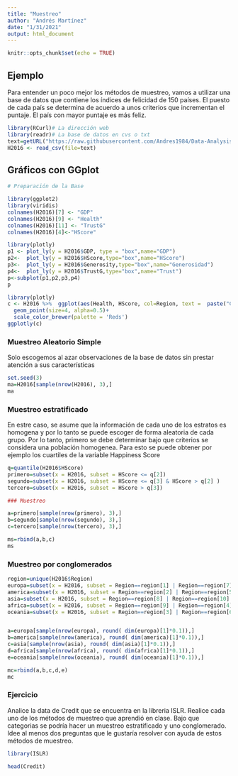 ```yaml
---
title: "Muestreo"
author: "Andrés Martínez"
date: "1/31/2021"
output: html_document
---
```


```r
knitr::opts_chunk$set(echo = TRUE)
```

## Ejemplo

Para entender un poco mejor los métodos de muestreo, vamos a utilizar una base de datos que contiene los índices de felicidad de 150 países. El puesto de cada país se determina de acuerdo a unos criterios que incrementan el puntaje. El país con mayor puntaje es más feliz. 

```r
library(RCurl)# La dirección web
library(readr)# La base de datos en cvs o txt
text=getURL("https://raw.githubusercontent.com/Andres1984/Data-Analysis-with-R/master/Bases/2016.csv")
H2016 <- read_csv(file=text)

```





## Gráficos con GGplot

```r
# Preparación de la Base

library(ggplot2)
library(viridis)
colnames(H2016)[7] <- "GDP"
colnames(H2016)[9] <- "Health"
colnames(H2016)[11] <- "TrustG"
colnames(H2016)[4]<-"HScore"
```


```r
library(plotly)
p1 <- plot_ly(y = H2016$GDP, type = "box",name="GDP") 
p2<-  plot_ly(y = H2016$HScore,type="box",name="HScore")
p3<-  plot_ly(y = H2016$Generosity,type="box",name="Generosidad")
p4<-  plot_ly(y = H2016$TrustG,type="box",name="Trust")
p<-subplot(p1,p2,p3,p4)
p 
```



```r
library(plotly)
c <- H2016 %>%  ggplot(aes(Health, HScore, col=Region, text =  paste("Country:", Country, "<br>", "Happiness:",HScore, "<br>", "Economy:", GDP, "<br>", "Family:", Family, "<br>", "Health:", Health, "<br>", "Freedom:", Freedom, "<br>", "Trust:", TrustG, "<br>", "Generosity:", Generosity)))+
  geom_point(size=4, alpha=0.5)+
  scale_color_brewer(palette = 'Reds')
ggplotly(c)
```





### Muestreo Aleatorio Simple

Solo escogemos al azar observaciones de la base de datos sin prestar atención a sus características

```r
set.seed(3)
ma=H2016[sample(nrow(H2016), 3),]
ma
```

### Muestreo estratificado

En estre caso, se asume que la información de cada uno de los estratos es homogena y por lo tanto se puede escoger de forma aleatoria de cada grupo. Por lo tanto, primero se debe determinar bajo que criterios se considera una población homogenea. Para esto se puede obtener por ejemplo los cuartiles de la variable Happiness Score

```r

q=quantile(H2016$HScore)
primero=subset(x = H2016, subset = HScore <= q[2])
segundo=subset(x = H2016, subset = HScore <= q[3] & HScore > q[2] )
tercero=subset(x = H2016, subset = HScore > q[3])

### Muestreo 

a=primero[sample(nrow(primero), 3),]
b=segundo[sample(nrow(segundo), 3),]
c=tercero[sample(nrow(tercero), 3),]

ms=rbind(a,b,c)
ms
```



### Muestreo por conglomerados

```r
region=unique(H2016$Region)
europa=subset(x = H2016, subset = Region==region[1] | Region==region[7])
america=subset(x = H2016, subset = Region==region[2] | Region==region[5] )
asia=subset(x = H2016, subset = Region==region[8] | Region==region[10] )
africa=subset(x = H2016, subset = Region==region[9] | Region==region[4] )
oceania=subset(x = H2016, subset = Region==region[3] | Region==region[6] )


a=europa[sample(nrow(europa), round( dim(europa)[1]*0.1)),]
b=america[sample(nrow(america), round( dim(america)[1]*0.1)),]
c=asia[sample(nrow(asia), round( dim(asia)[1]*0.1)),]
d=africa[sample(nrow(africa), round( dim(africa)[1]*0.1)),]
e=oceania[sample(nrow(oceania), round( dim(oceania)[1]*0.1)),]

mc=rbind(a,b,c,d,e)
mc

```


### Ejercicio

Analice la data de Credit que se encuentra en la libreria ISLR. Realice cada uno de los métodos de muestreo que aprendió en clase. Bajo que categorias se podría hacer un muestreo estratificado y uno conglomerado. Idee al menos dos preguntas que le gustaría resolver con ayuda de estos métodos de muestreo.

```r
library(ISLR)

head(Credit)
```

